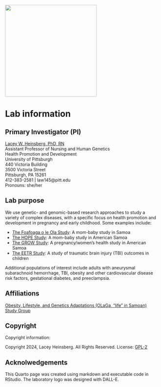![](HeinsbergLab.png){fig-align="center" width="300"}

# Lab information {.unnumbered}

## Primary Investigator (PI)

[Lacey W. Heinsberg, PhD, RN](https://www.nursing.pitt.edu/person/lacey-w-heinsberg)\
Assistant Professor of Nursing and Human Genetics\
Health Promotion and Development\
University of Pittsburgh\
440 Victoria Building\
3500 Victoria Street\
Pittsburgh, PA 15261\
412-383-2581 \| law145\@pitt.edu\
Pronouns: she/her

## Lab purpose

We use genetic- and genomic-based research approaches to study a variety of complex diseases, with a specific focus on health promotion and development in pregnancy and early childhood. Some examples include:

-   [The Foafoaga o le Ola Study](./foafoaga.qmd): A mom-baby study in Samoa
-   [The HOPE Study](./hope.qmd): A mom-baby study in American Samoa
-   [The GROW Study](./grow.qmd): A pregnancy/women's health study in American Samoa
-   [The EETR Study](./eetr.qmd): A study of traumatic brain injury (TBI) outcomes in children

Additional populations of interest include adults with aneurysmal subarachnoid hemorrhage, TBI, obesity and other cardiovascular disease risk factors, gestational diabetes, and preeclampsia.

## Affiliations 

[Obesity, Lifestyle, and Genetics Adaptations (OLaGa, "life" in Samoan) Study Group](www.olaga.org)

## Copyright

Copyright information:

Copyright 2024, Lacey Heinsberg. All Rights Reserved. License: [GPL-2](https://www.gnu.org/licenses/old-licenses/gpl-2.0.en.html)

## Acknolwedgements

This Quarto page was created using markdown and executable code in RStudio. The laboratory logo was designed with DALL-E.
